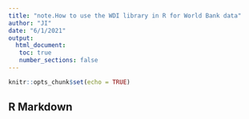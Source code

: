```yaml
---
title: "note.How to use the WDI library in R for World Bank data"
author: "JI"
date: "6/1/2021"
output:
  html_document:
   toc: true
   number_sections: false
---
```


```r
knitr::opts_chunk$set(echo = TRUE)
```

## R Markdown

